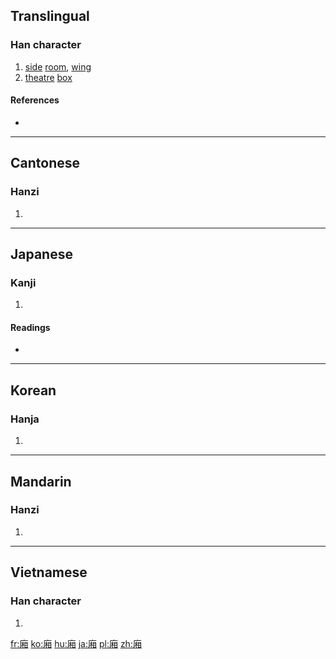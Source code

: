 {{also|厢}}
==Translingual==

===Han character===
{{Han char|rn=53|rad=广|as=09|sn=12|four=0026<sub>0</sub>|canj=戈木月山 (IDBU)|ids=⿸[[广]][[相]]}}

# [[side]] [[room]], [[wing]]
# [[theatre]] [[box]]

====References====
* {{Han ref|kx=0348.320|dkj=09416|dj=0659.200|hdz=20892.090|uh=5EC2|ud=24258|bh=B45B|bd=46171}}

----

==Cantonese==

===Hanzi===
{{yue-hanzi|jyut=[[soeng1]]|y=seung1|sim=厢}}

# {{defn|lang=yue|sort=广09}}

----

==Japanese==

===Kanji===
{{ja-kanji|grade=|rs=广09}}

# {{defn|lang=ja|sort=广09}}

====Readings====
* {{ja-readings|on=[[しょう]] (shō), [[そう]] (sō)|kun=[[ひさし]] (hisashi)}}

----

==Korean==

===Hanja===
{{ko-hanja|hangeul=상|rv=sang|mr=sang}}

# {{defn|lang=ko|sort=广09}}

----

==Mandarin==

===Hanzi===
{{cmn-hanzi|sim=厢|pin=[[xiāng]] ([[xiang1]]), [[guī]] ([[gui1]]), [[wěi]] ([[wei3]])|wg=hsiang<sup>1</sup>, kuei<sup>1</sup>, wei<sup>3</sup>}}

# {{defn|lang=cmn|sort=广09}}

----

==Vietnamese==

===Han character===
{{vi-hantu|[[sương]], [[rương]], [[tương]]|rs=广09}}

# {{defn|lang=vi|sort=广09}}

[[fr:廂]]
[[ko:廂]]
[[hu:廂]]
[[ja:廂]]
[[pl:廂]]
[[zh:廂]]